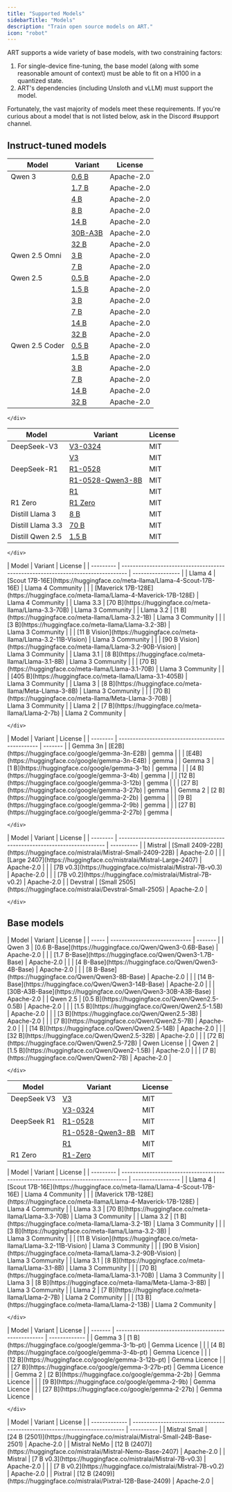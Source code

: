 ```yaml
---
title: "Supported Models"
sidebarTitle: "Models"
description: "Train open source models on ART."
icon: "robot"
---
```


ART supports a wide variety of base models, with two constraining factors:

1. For single-device fine-tuning, the base model (along with some reasonable amount of context) must be able to fit on a H100 in a quantized state.
2. ART's dependencies (including Unsloth and vLLM) must support the model.

Fortunately, the vast majority of models meet these requirements. If you're curious about a model that is not listed below, ask in the Discord #support channel.

## Instruct-tuned models

<Tabs>
  <Tab title="Qwen">
    <div className="full-width">

| Model          | Variant                                                 | License    |
| -------------- | ------------------------------------------------------- | ---------- |
| Qwen 3         | [0.6 B](https://huggingface.co/Qwen/Qwen3-0.6B)         | Apache-2.0 |
|                | [1.7 B](https://huggingface.co/Qwen/Qwen3-1.7B)         | Apache-2.0 |
|                | [4 B](https://huggingface.co/Qwen/Qwen3-4B)             | Apache-2.0 |
|                | [8 B](https://huggingface.co/Qwen/Qwen3-8B)             | Apache-2.0 |
|                | [14 B](https://huggingface.co/Qwen/Qwen3-14B)           | Apache-2.0 |
|                | [30B-A3B](https://huggingface.co/Qwen/Qwen3-30B-A3B)    | Apache-2.0 |
|                | [32 B](https://huggingface.co/Qwen/Qwen3-32B)           | Apache-2.0 |
| Qwen 2.5 Omni  | [3 B](https://huggingface.co/Qwen/Qwen2.5-Omni-3B)      | Apache-2.0 |
|                | [7 B](https://huggingface.co/Qwen/Qwen2.5-Omni-7B)      | Apache-2.0 |
| Qwen 2.5       | [0.5 B](https://huggingface.co/Qwen/Qwen2.5-0.5B)       | Apache-2.0 |
|                | [1.5 B](https://huggingface.co/Qwen/Qwen2.5-1.5B)       | Apache-2.0 |
|                | [3 B](https://huggingface.co/Qwen/Qwen2.5-3B)           | Apache-2.0 |
|                | [7 B](https://huggingface.co/Qwen/Qwen2.5-7B)           | Apache-2.0 |
|                | [14 B](https://huggingface.co/Qwen/Qwen2.5-14B)         | Apache-2.0 |
|                | [32 B](https://huggingface.co/Qwen/Qwen2.5-32B)         | Apache-2.0 |
| Qwen 2.5 Coder | [0.5 B](https://huggingface.co/Qwen/Qwen2.5-Coder-0.5B) | Apache-2.0 |
|                | [1.5 B](https://huggingface.co/Qwen/Qwen2.5-Coder-1.5B) | Apache-2.0 |
|                | [3 B](https://huggingface.co/Qwen/Qwen2.5-Coder-3B)     | Apache-2.0 |
|                | [7 B](https://huggingface.co/Qwen/Qwen2.5-Coder-7B)     | Apache-2.0 |
|                | [14 B](https://huggingface.co/Qwen/Qwen2.5-Coder-14B)   | Apache-2.0 |
|                | [32 B](https://huggingface.co/Qwen/Qwen2.5-Coder-32B)   | Apache-2.0 |

    </div>

  </Tab>
  <Tab title="DeepSeek">
    <div className="full-width">

| Model             | Variant                                                                          | License |
| ----------------- | -------------------------------------------------------------------------------- | ------- |
| DeepSeek-V3       | [V3-0324](https://huggingface.co/deepseek-ai/DeepSeek-V3-0324)                   | MIT     |
|                   | [V3](https://huggingface.co/deepseek-ai/DeepSeek-V3)                             | MIT     |
| DeepSeek-R1       | [R1-0528](https://huggingface.co/deepseek-ai/DeepSeek-R1-0528)                   | MIT     |
|                   | [R1-0528-Qwen3-8B](https://huggingface.co/deepseek-ai/DeepSeek-R1-0528-Qwen3-8B) | MIT     |
|                   | [R1](https://huggingface.co/deepseek-ai/DeepSeek-R1)                             | MIT     |
| R1 Zero           | [R1 Zero](https://huggingface.co/deepseek-ai/R1-Zero)                            | MIT     |
| Distill Llama 3   | [8 B](https://huggingface.co/deepseek-ai/Distill-Llama3-8B)                      | MIT     |
| Distill Llama 3.3 | [70 B](https://huggingface.co/deepseek-ai/Distill-Llama3.3-70B)                  | MIT     |
| Distill Qwen 2.5  | [1.5 B](https://huggingface.co/deepseek-ai/Distill-Qwen2.5-1.5B)                 | MIT     |

    </div>

  </Tab>
  <Tab title="Llama">
    <div className="full-width">
| Model     | Variant                                                                          | License           |
| --------- | -------------------------------------------------------------------------------- | ----------------- |
| Llama 4   | [Scout 17B-16E](https://huggingface.co/meta-llama/Llama-4-Scout-17B-16E)         | Llama 4 Community |
|           | [Maverick 17B-128E](https://huggingface.co/meta-llama/Llama-4-Maverick-17B-128E) | Llama 4 Community |
| Llama 3.3 | [70 B](https://huggingface.co/meta-llama/Llama-3.3-70B)                          | Llama 3 Community |
| Llama 3.2 | [1 B](https://huggingface.co/meta-llama/Llama-3.2-1B)                            | Llama 3 Community |
|           | [3 B](https://huggingface.co/meta-llama/Llama-3.2-3B)                            | Llama 3 Community |
|           | [11 B Vision](https://huggingface.co/meta-llama/Llama-3.2-11B-Vision)            | Llama 3 Community |
|           | [90 B Vision](https://huggingface.co/meta-llama/Llama-3.2-90B-Vision)            | Llama 3 Community |
| Llama 3.1 | [8 B](https://huggingface.co/meta-llama/Llama-3.1-8B)                            | Llama 3 Community |
|           | [70 B](https://huggingface.co/meta-llama/Llama-3.1-70B)                          | Llama 3 Community |
|           | [405 B](https://huggingface.co/meta-llama/Llama-3.1-405B)                        | Llama 3 Community |
| Llama 3   | [8 B](https://huggingface.co/meta-llama/Meta-Llama-3-8B)                         | Llama 3 Community |
|           | [70 B](https://huggingface.co/meta-llama/Meta-Llama-3-70B)                       | Llama 3 Community |
| Llama 2   | [7 B](https://huggingface.co/meta-llama/Llama-2-7b)                              | Llama 2 Community |

    </div>

  </Tab>
  <Tab title="Gemma">
    <div className="full-width">
| Model    | Variant                                           | License |
| -------- | ------------------------------------------------- | ------- |
| Gemma 3n | [E2B](https://huggingface.co/google/gemma-3n-E2B) | gemma   |
|          | [E4B](https://huggingface.co/google/gemma-3n-E4B) | gemma   |
| Gemma 3  | [1 B](https://huggingface.co/google/gemma-3-1b)   | gemma   |
|          | [4 B](https://huggingface.co/google/gemma-3-4b)   | gemma   |
|          | [12 B](https://huggingface.co/google/gemma-3-12b) | gemma   |
|          | [27 B](https://huggingface.co/google/gemma-3-27b) | gemma   |
| Gemma 2  | [2 B](https://huggingface.co/google/gemma-2-2b)   | gemma   |
|          | [9 B](https://huggingface.co/google/gemma-2-9b)   | gemma   |
|          | [27 B](https://huggingface.co/google/gemma-2-27b) | gemma   |

    </div>

  </Tab>
  <Tab title="Mistral">
    <div className="full-width">
| Model    | Variant                                                                   | License    |
| -------- | ------------------------------------------------------------------------- | ---------- |
| Mistral  | [Small 2409-22B](https://huggingface.co/mistralai/Mistral-Small-2409-22B) | Apache-2.0 |
|          | [Large 2407](https://huggingface.co/mistralai/Mistral-Large-2407)         | Apache-2.0 |
|          | [7B v0.3](https://huggingface.co/mistralai/Mistral-7B-v0.3)               | Apache-2.0 |
|          | [7B v0.2](https://huggingface.co/mistralai/Mistral-7B-v0.2)               | Apache-2.0 |
| Devstral | [Small 2505](https://huggingface.co/mistralai/Devstral-Small-2505)        | Apache-2.0 |

    </div>

  </Tab>
</Tabs>

## Base models

<Tabs>
  <Tab title="Qwen">
    <div className="full-width">
| Model | Variant | License |
| ----- | ----------------------------- | ------- |
| Qwen 3 | [0.6 B-Base](https://huggingface.co/Qwen/Qwen3-0.6B-Base) | Apache-2.0 |
|       | [1.7 B-Base](https://huggingface.co/Qwen/Qwen3-1.7B-Base) | Apache-2.0 |
|       | [4 B-Base](https://huggingface.co/Qwen/Qwen3-4B-Base)     | Apache-2.0 |
|       | [8 B-Base](https://huggingface.co/Qwen/Qwen3-8B-Base)     | Apache-2.0 |
|       | [14 B-Base](https://huggingface.co/Qwen/Qwen3-14B-Base)   | Apache-2.0 |
|       | [30B-A3B-Base](https://huggingface.co/Qwen/Qwen3-30B-A3B-Base) | Apache-2.0 |
| Qwen 2.5 | [0.5 B](https://huggingface.co/Qwen/Qwen2.5-0.5B) | Apache-2.0 |
|         | [1.5 B](https://huggingface.co/Qwen/Qwen2.5-1.5B) | Apache-2.0 |
|         | [3 B](https://huggingface.co/Qwen/Qwen2.5-3B)     | Apache-2.0 |
|         | [7 B](https://huggingface.co/Qwen/Qwen2.5-7B)     | Apache-2.0 |
|         | [14 B](https://huggingface.co/Qwen/Qwen2.5-14B)   | Apache-2.0 |
|         | [32 B](https://huggingface.co/Qwen/Qwen2.5-32B)   | Apache-2.0 |
|         | [72 B](https://huggingface.co/Qwen/Qwen2.5-72B)   | Qwen License |
| Qwen 2   | [1.5 B](https://huggingface.co/Qwen/Qwen2-1.5B)  | Apache-2.0 |
|         | [7 B](https://huggingface.co/Qwen/Qwen2-7B)       | Apache-2.0 |

    </div>

  </Tab>
  <Tab title="DeepSeek">
      <div className="full-width">

| Model       | Variant                                                                          | License |
| ----------- | -------------------------------------------------------------------------------- | ------- |
| DeepSeek V3 | [V3](https://huggingface.co/deepseek-ai/DeepSeek-V3)                             | MIT     |
|             | [V3-0324](https://huggingface.co/deepseek-ai/DeepSeek-V3-0324)                   | MIT     |
| DeepSeek R1 | [R1-0528](https://huggingface.co/deepseek-ai/DeepSeek-R1-0528)                   | MIT     |
|             | [R1-0528-Qwen3-8B](https://huggingface.co/deepseek-ai/DeepSeek-R1-0528-Qwen3-8B) | MIT     |
|             | [R1](https://huggingface.co/deepseek-ai/DeepSeek-R1)                             | MIT     |
| R1 Zero     | [R1-Zero](https://huggingface.co/deepseek-ai/DeepSeek-R1-Zero)                   | MIT     |

</div>
  </Tab>
  <Tab title="Llama">
    <div className="full-width">
| Model     | Variant                                                                          | License           |
| --------- | -------------------------------------------------------------------------------- | ----------------- |
| Llama 4   | [Scout 17B-16E](https://huggingface.co/meta-llama/Llama-4-Scout-17B-16E)         | Llama 4 Community |
|           | [Maverick 17B-128E](https://huggingface.co/meta-llama/Llama-4-Maverick-17B-128E) | Llama 4 Community |
| Llama 3.3 | [70 B](https://huggingface.co/meta-llama/Llama-3.3-70B)                          | Llama 3 Community |
| Llama 3.2 | [1 B](https://huggingface.co/meta-llama/Llama-3.2-1B)                            | Llama 3 Community |
|           | [3 B](https://huggingface.co/meta-llama/Llama-3.2-3B)                            | Llama 3 Community |
|           | [11 B Vision](https://huggingface.co/meta-llama/Llama-3.2-11B-Vision)            | Llama 3 Community |
|           | [90 B Vision](https://huggingface.co/meta-llama/Llama-3.2-90B-Vision)            | Llama 3 Community |
| Llama 3.1 | [8 B](https://huggingface.co/meta-llama/Llama-3.1-8B)                            | Llama 3 Community |
|           | [70 B](https://huggingface.co/meta-llama/Llama-3.1-70B)                          | Llama 3 Community |
| Llama 3   | [8 B](https://huggingface.co/meta-llama/Meta-Llama-3-8B)                         | Llama 3 Community |
| Llama 2   | [7 B](https://huggingface.co/meta-llama/Llama-2-7B)                              | Llama 2 Community |
|           | [13 B](https://huggingface.co/meta-llama/Llama-2-13B)                            | Llama 2 Community |

    </div>

  </Tab>
  <Tab title="Gemma">
    <div className="full-width">
| Model   | Variant                                              | License       |
| ------- | ---------------------------------------------------- | ------------- |
| Gemma 3 | [1 B](https://huggingface.co/google/gemma-3-1b-pt)   | Gemma Licence |
|         | [4 B](https://huggingface.co/google/gemma-3-4b-pt)   | Gemma Licence |
|         | [12 B](https://huggingface.co/google/gemma-3-12b-pt) | Gemma Licence |
|         | [27 B](https://huggingface.co/google/gemma-3-27b-pt) | Gemma Licence |
| Gemma 2 | [2 B](https://huggingface.co/google/gemma-2-2b)      | Gemma Licence |
|         | [9 B](https://huggingface.co/google/gemma-2-9b)      | Gemma Licence |
|         | [27 B](https://huggingface.co/google/gemma-2-27b)    | Gemma Licence |

    </div>

  </Tab>
  <Tab title="Mistral">
    <div className="full-width">
| Model         | Variant                                                                     | License    |
| ------------- | --------------------------------------------------------------------------- | ---------- |
| Mistral Small | [24 B (2501)](https://huggingface.co/mistralai/Mistral-Small-24B-Base-2501) | Apache-2.0 |
| Mistral NeMo  | [12 B (2407)](https://huggingface.co/mistralai/Mistral-Nemo-Base-2407)      | Apache-2.0 |
| Mistral       | [7 B v0.3](https://huggingface.co/mistralai/Mistral-7B-v0.3)                | Apache-2.0 |
|               | [7 B v0.2](https://huggingface.co/mistralai/Mistral-7B-v0.2)                | Apache-2.0 |
| Pixtral       | [12 B (2409)](https://huggingface.co/mistralai/Pixtral-12B-Base-2409)       | Apache-2.0 |
    </div>
  </Tab>
</Tabs>
